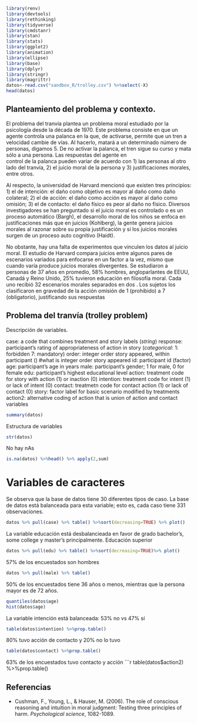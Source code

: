 


```r
library(renv)
library(devtools)
library(rethinking)
library(tidyverse)
library(cmdstanr)
library(stan)
library(stats)
library(ggplot2)
library(animation)
library(ellipse)
library(base)
library(dplyr)
library(stringr)
library(magrittr)
datos<-read.csv("sandbox_R/trolley.csv") %>%select(-X)
head(datos)
```
## Planteamiento del problema y contexto.

El problema del tranvía plantea un problema moral estudiado 
por la psicología desde la década de 1970. Este problema 
consiste en que un agente controla una palanca en la que, 
de activarse, permite que un tren a velocidad cambie de 
vías. Al hacerlo, matará a un determinado número de personas, 
digamos 5. De no activar la palanca, el tren sigue su curso 
y mata sólo a una persona. Las respuestas del agente en  
control de la palanca pueden variar de acuerdo con 1) las 
personas al otro lado del tranvía, 2) el juicio moral de la 
persona y 3) justificaciones morales, entre otros.

Al respecto, la universidad de Harvard mencionó que existen 
tres principios: 1) el de intención: el daño como objetivo 
es mayor al daño como daño colateral; 2) el de acción: el 
daño como acción es mayor al daño como omisión; 3) el de 
contacto: el daño físico es peor al daño no físico. Diversos
 investigadores se han preguntado si el juicio moral es 
 controlado o es un proceso automático (Bargh), el desarrollo
  moral de los niños se enfoca en justificaciones más que 
  en juicios (Kohlberg), la gente genera juicios morales al
   razonar sobre su propia justificación y si los juicios 
   morales surgen de un proceso auto cognitivo (Haidt).

No obstante, hay una falta de experimentos que 
vinculen los datos al juicio moral. El estudio de Harvard 
compara juicios entre algunos pares de escenarios variados 
para enfocarse en un factor a la vez, mismo que cuando 
varía produce juicios morales divergentes. Se estudiaron a 
personas de 37 años en promedio, 58% hombres, angloparlantes
 de EEUU, Canadá y Reino Unido, 25% tuvieron educación en 
 filosofía moral. Cada uno recibió 32 escenarios morales 
 separados en dos . Los sujetos los clasificaron en gravedad
  de la acción omisión de 1 (prohibido) a 7 (obligatorio), 
  justificando sus respuestas


## Problema del tranvía (trolley problem)
Descripción de variables.

case: a code that combines treatment and story labels (*string*)
response: participant's rating of appropriateness of action in story (*categorical*: 1: forbidden  7: mandatory)
order: integer order story appeared, within participant () #what is integer order story appeared
id: participant id (factor)
age: participant's age in years
male: participant's gender; 1 for male, 0 for female
edu: participant's highest educational level
action: treatment code for story with action (1) or inaction (0)
intention: treatment code for intent (1) or lack of intent (0)
contact: treatmetn code for contact action (1) or lack of contact (0)
story: factor label for basic scenario modified by treatments
action2: alternative coding of action that is union of action and contact variables
```r
summary(datos)

```
Estructura de variables
```r
str(datos)
```
No hay nAs
```r
is.na(datos) %>%head() %>% apply(2,sum)
```


# Variables de caracteres
Se observa que la base de datos tiene 30 diferentes tipos de caso. La base de datos está balanceada para esta variable; esto es, cada caso tiene 331 observaciones.

```r
datos %>% pull(case) %>% table() %>%sort(decreasing=TRUE) %>% plot()
```

La variable educación está desbalancieada en favor de grado bachelor's, some college y master's principalmente.
Educación superior
```r
datos %>% pull(edu) %>% table() %>%sort(decreasing=TRUE)%>% plot()

```

57% de los encuestados son hombres
```r
datos %>% pull(male) %>% table()
```

50% de los encuestados tiene 36 años o menos, mientras que la persona mayor es de 72 años. 
```r
quantiles(datos$age)
hist(datos$age)
```

La variable intención está balanceada: 53% no vs 47% sí
```r
table(datos$intention) %>%prop.table()
```

80% tuvo acción de contacto y 20% no lo tuvo
```r
table(datos$contact) %>%prop.table()
```

63% de los encuestados tuvo contacto y acción
```r
table(datos$action2) %>%prop.table()

## Referencias

- Cushman, F., Young, L., & Hauser, M. (2006). The role of 
conscious reasoning and intuition in moral judgment: 
Testing three principles of harm. *Psychological science*, 1082-1089.